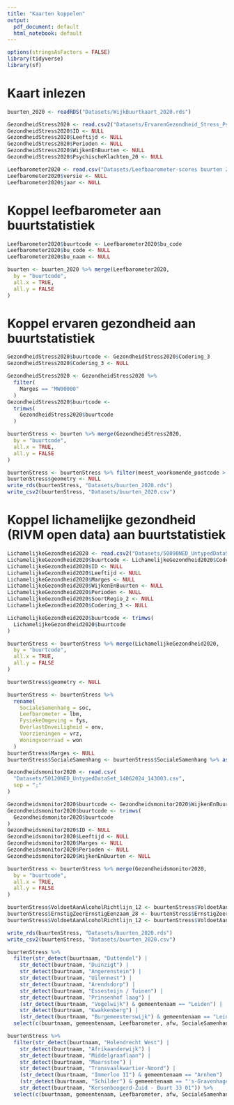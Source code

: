```yaml
---
title: "Kaarten koppelen"
output:
  pdf_document: default
  html_notebook: default
---
```


```r
options(stringsAsFactors = FALSE)
library(tidyverse)
library(sf)
```

# Kaart inlezen

```r
buurten_2020 <- readRDS("Datasets/WijkBuurtkaart_2020.rds")
```


```r
GezondheidStress2020 <- read.csv2("Datasets/ErvarenGezondheid_Stress_PsychischeKlachten.csv")
GezondheidStress2020$ID <- NULL
GezondheidStress2020$Leeftijd <- NULL
GezondheidStress2020$Perioden <- NULL
GezondheidStress2020$WijkenEnBuurten <- NULL
GezondheidStress2020$PsychischeKlachten_20 <- NULL

Leefbarometer2020 <- read.csv("Datasets/Leefbaarometer-scores buurten 2002-2022.csv") %>% filter(jaar == "2020")
Leefbarometer2020$versie <- NULL
Leefbarometer2020$jaar <- NULL
```

# Koppel leefbarometer aan buurtstatistiek

```r
Leefbarometer2020$buurtcode <- Leefbarometer2020$bu_code
Leefbarometer2020$bu_code <- NULL
Leefbarometer2020$bu_naam <- NULL

buurten <- buurten_2020 %>% merge(Leefbarometer2020,
  by = "buurtcode",
  all.x = TRUE,
  all.y = FALSE
)
```

# Koppel ervaren gezondheid aan buurtstatistiek

```r
GezondheidStress2020$buurtcode <- GezondheidStress2020$Codering_3
GezondheidStress2020$Codering_3 <- NULL

GezondheidStress2020 <- GezondheidStress2020 %>%
  filter(
    Marges == "MW00000"
  )
GezondheidStress2020$buurtcode <-
  trimws(
    GezondheidStress2020$buurtcode
  )

buurtenStress <- buurten %>% merge(GezondheidStress2020,
  by = "buurtcode",
  all.x = TRUE,
  all.y = FALSE
)

buurtenStress <- buurtenStress %>% filter(meest_voorkomende_postcode > 1)
buurtenStress$geometry <- NULL
write_rds(buurtenStress, "Datasets/buurten_2020.rds")
write_csv2(buurtenStress, "Datasets/buurten_2020.csv")
```

# Koppel lichamelijke gezondheid (RIVM open data) aan buurtstatistiek

```r
LichamelijkeGezondheid2020 <- read.csv2("Datasets/50090NED_UntypedDataSet_22072024_163559.csv")
LichamelijkeGezondheid2020$buurtcode <- LichamelijkeGezondheid2020$Codering_3
LichamelijkeGezondheid2020$ID <- NULL
LichamelijkeGezondheid2020$Leeftijd <- NULL
LichamelijkeGezondheid2020$Marges <- NULL
LichamelijkeGezondheid2020$WijkenEnBuurten <- NULL
LichamelijkeGezondheid2020$Perioden <- NULL
LichamelijkeGezondheid2020$SoortRegio_2 <- NULL
LichamelijkeGezondheid2020$Codering_3 <- NULL

LichamelijkeGezondheid2020$buurtcode <- trimws(
  LichamelijkeGezondheid2020$buurtcode
)

buurtenStress <- buurtenStress %>% merge(LichamelijkeGezondheid2020,
  by = "buurtcode",
  all.x = TRUE,
  all.y = FALSE
)

buurtenStress$geometry <- NULL

buurtenStress <- buurtenStress %>%
  rename(
    SocialeSamenhang = soc,
    Leefbarometer = lbm,
    FysiekeOmgeving = fys,
    OverlastOnveiligheid = onv,
    Voorzieningen = vrz,
    Woningvoorraad = won
  )
buurtenStress$Marges <- NULL
buurtenStress$SocialeSamenhang <- buurtenStress$SocialeSamenhang %>% as.numeric()
```


```r
Gezondheidsmonitor2020 <- read.csv(
  "Datasets/50120NED_UntypedDataSet_14062024_143003.csv",
  sep = ";"
)

Gezondheidsmonitor2020$buurtcode <- Gezondheidsmonitor2020$WijkenEnBuurten
Gezondheidsmonitor2020$buurtcode <- trimws(
  Gezondheidsmonitor2020$buurtcode
)
Gezondheidsmonitor2020$ID <- NULL
Gezondheidsmonitor2020$Leeftijd <- NULL
Gezondheidsmonitor2020$Marges <- NULL
Gezondheidsmonitor2020$Perioden <- NULL
Gezondheidsmonitor2020$WijkenEnBuurten <- NULL

buurtenStress <- buurtenStress %>% merge(Gezondheidsmonitor2020,
  by = "buurtcode",
  all.x = TRUE,
  all.y = FALSE
)

buurtenStress$VoldoetAanAlcoholRichtlijn_12 <- buurtenStress$VoldoetAanAlcoholRichtlijn_12 %>% as.numeric()
buurtenStress$ErnstigZeerErnstigEenzaam_28 <- buurtenStress$ErnstigZeerErnstigEenzaam_28 %>% as.numeric()
buurtenStress$VoldoetAanAlcoholRichtlijn_12 <- buurtenStress$VoldoetAanAlcoholRichtlijn_12 %>% as.numeric()

write_rds(buurtenStress, "Datasets/buurten_2020.rds")
write_csv2(buurtenStress, "Datasets/buurten_2020.csv")
```


```r
buurtenStress %>%
  filter(str_detect(buurtnaam, "Duttendel") |
    str_detect(buurtnaam, "Duinzigt") |
    str_detect(buurtnaam, "Angerenstein") |
    str_detect(buurtnaam, "Uilennest") |
    str_detect(buurtnaam, "Arendsdorp") |
    str_detect(buurtnaam, "Essesteijn / Tuinen") |
    str_detect(buurtnaam, "Prinsenhof laag") |
    (str_detect(buurtnaam, "Vogelwijk") & gemeentenaam == "Leiden") |
    str_detect(buurtnaam, "Kwakkenberg") |
    (str_detect(buurtnaam, "Burgemeesterswijk") & gemeentenaam == "Leiden")) %>%
  select(c(buurtnaam, gemeentenaam, Leefbarometer, afw, SocialeSamenhang, OverlastOnveiligheid, Voorzieningen, FysiekeOmgeving))

buurtenStress %>%
  filter(str_detect(buurtnaam, "Holendrecht West") |
    str_detect(buurtnaam, "Afrikaanderwijk") |
    str_detect(buurtnaam, "Middelgraaflaan") |
    str_detect(buurtnaam, "Maarsstee") |
    str_detect(buurtnaam, "Transvaalkwartier-Noord") |
    (str_detect(buurtnaam, "Immerloo II") & gemeentenaam == "Arnhem") |
    (str_detect(buurtnaam, "Schilder") & gemeentenaam == "'s-Gravenhage") |
    str_detect(buurtnaam, "Kersenboogerd-Zuid - Buurt 33 01")) %>%
  select(c(buurtnaam, gemeentenaam, Leefbarometer, afw, SocialeSamenhang, OverlastOnveiligheid, Voorzieningen, FysiekeOmgeving))
```


